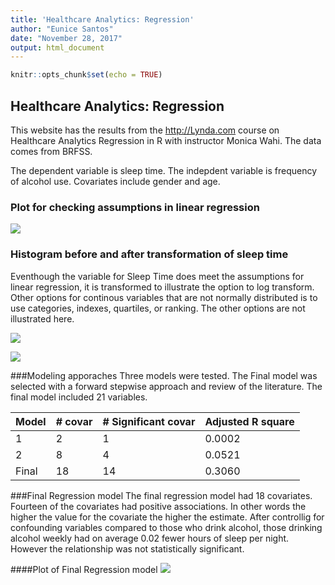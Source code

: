 ---
title: 'Healthcare Analytics: Regression'
author: "Eunice Santos"
date: "November 28, 2017"
output: html_document
---

```{r setup, include=FALSE}
knitr::opts_chunk$set(echo = TRUE)
```

## Healthcare Analytics: Regression  
This website has the results from the <http://Lynda.com> course on Healthcare Analytics Regression in R with instructor Monica Wahi.  The data comes from BRFSS.  

The dependent variable is sleep time. The indepdent variable is frequency of alcohol use. Covariates include gender and age. 





### Plot for checking assumptions in linear regression
![](C:\Lynda\Ex_Files_Healthcare_Regression_R\Ch02\02_01\DxPlots.png)




### Histogram before and after transformation of sleep time
Eventhough the variable for Sleep Time does meet the assumptions for linear regression, it is transformed to illustrate the option to log transform. Other options for continous variables that are not normally distributed is to use categories, indexes, quartiles, or ranking. The other options are not illustrated here.

![](C:\Lynda\Ex_Files_Healthcare_Regression_R\Ch02\02_03\HistogramSleepTime.png)

![](C:\Lynda\Ex_Files_Healthcare_Regression_R\Ch02\02_03\HistogramSleepTimeLogTransform.png)




###Modeling apporaches
Three models were tested. The Final model was selected with a forward stepwise approach and review of the literature.  The final model included 21 variables.


Model   | # covar    | # Significant covar    | Adjusted R square
--------|------------|------------------------|------------------
1       |  2         | 1                      | 0.0002
2       |  8         | 4                      | 0.0521
Final   | 18         |14                      | 0.3060





###Final Regression model
The final regression model had 18 covariates.  Fourteen of the covariates had positive associations.  In other words the higher the value for the covariate the higher the estimate.  After controllig for confounding variables compared to those who drink alcohol, those drinking alcohol weekly had on average 0.02 fewer hours of sleep per night. However the relationship was not statistically significant.  


####Plot of Final Regression model
![](C:\Lynda\Ex_Files_Healthcare_Regression_R\Ch06\FinalRegressionModel.png)



[]: C:\Lynda\Ex_Files_Healthcare_Regression_R\Ch02\02_01\DxPlots.png "Check Assupmptions Linear Regression"

[]: C:\Lynda\Ex_Files_Healthcare_Regression_R\Ch02\02_03\HistogramSleepTime.png "Histogram of Sleep Time"

[]: C:\Lynda\Ex_Files_Healthcare_Regression_R\Ch02\02_03\HistogramSleepTimeLogTransform.png "Histogram of Sleep Tim with Log Transformation"

[]: C:\Lynda\Ex_Files_Healthcare_Regression_R\Ch06\FinalRegressionModel.png "Final Regression Model"
